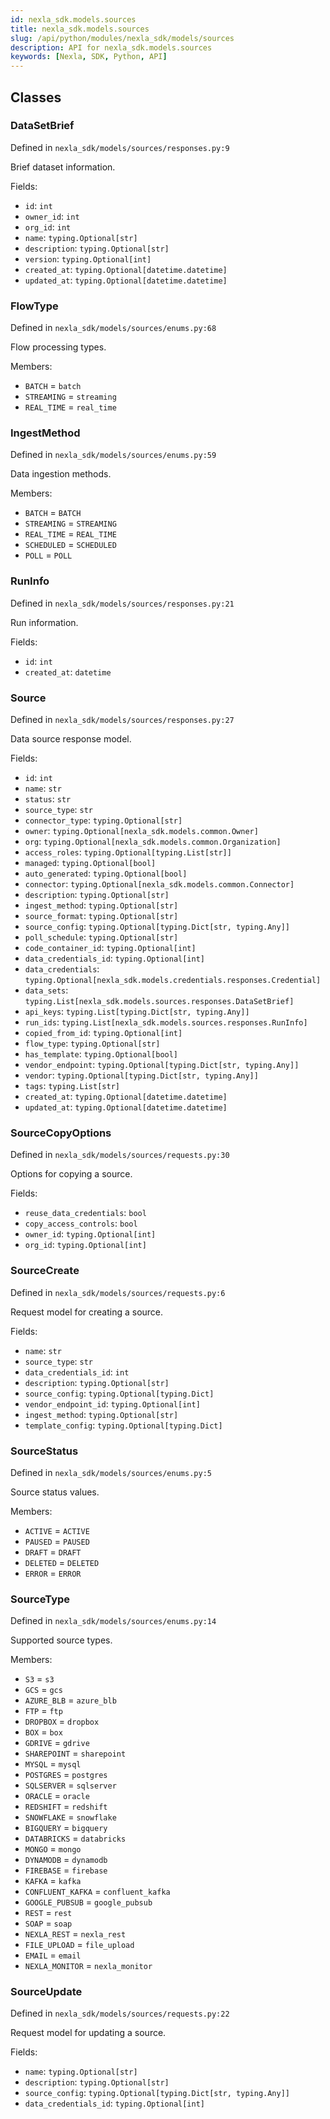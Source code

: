 ```yaml
---
id: nexla_sdk.models.sources
title: nexla_sdk.models.sources
slug: /api/python/modules/nexla_sdk/models/sources
description: API for nexla_sdk.models.sources
keywords: [Nexla, SDK, Python, API]
---
```


## Classes

### DataSetBrief

Defined in `nexla_sdk/models/sources/responses.py:9`

Brief dataset information.

Fields:

- `id`: `int`
- `owner_id`: `int`
- `org_id`: `int`
- `name`: `typing.Optional[str]`
- `description`: `typing.Optional[str]`
- `version`: `typing.Optional[int]`
- `created_at`: `typing.Optional[datetime.datetime]`
- `updated_at`: `typing.Optional[datetime.datetime]`

### FlowType

Defined in `nexla_sdk/models/sources/enums.py:68`

Flow processing types.

Members:

- `BATCH` = `batch`
- `STREAMING` = `streaming`
- `REAL_TIME` = `real_time`

### IngestMethod

Defined in `nexla_sdk/models/sources/enums.py:59`

Data ingestion methods.

Members:

- `BATCH` = `BATCH`
- `STREAMING` = `STREAMING`
- `REAL_TIME` = `REAL_TIME`
- `SCHEDULED` = `SCHEDULED`
- `POLL` = `POLL`

### RunInfo

Defined in `nexla_sdk/models/sources/responses.py:21`

Run information.

Fields:

- `id`: `int`
- `created_at`: `datetime`

### Source

Defined in `nexla_sdk/models/sources/responses.py:27`

Data source response model.

Fields:

- `id`: `int`
- `name`: `str`
- `status`: `str`
- `source_type`: `str`
- `connector_type`: `typing.Optional[str]`
- `owner`: `typing.Optional[nexla_sdk.models.common.Owner]`
- `org`: `typing.Optional[nexla_sdk.models.common.Organization]`
- `access_roles`: `typing.Optional[typing.List[str]]`
- `managed`: `typing.Optional[bool]`
- `auto_generated`: `typing.Optional[bool]`
- `connector`: `typing.Optional[nexla_sdk.models.common.Connector]`
- `description`: `typing.Optional[str]`
- `ingest_method`: `typing.Optional[str]`
- `source_format`: `typing.Optional[str]`
- `source_config`: `typing.Optional[typing.Dict[str, typing.Any]]`
- `poll_schedule`: `typing.Optional[str]`
- `code_container_id`: `typing.Optional[int]`
- `data_credentials_id`: `typing.Optional[int]`
- `data_credentials`: `typing.Optional[nexla_sdk.models.credentials.responses.Credential]`
- `data_sets`: `typing.List[nexla_sdk.models.sources.responses.DataSetBrief]`
- `api_keys`: `typing.List[typing.Dict[str, typing.Any]]`
- `run_ids`: `typing.List[nexla_sdk.models.sources.responses.RunInfo]`
- `copied_from_id`: `typing.Optional[int]`
- `flow_type`: `typing.Optional[str]`
- `has_template`: `typing.Optional[bool]`
- `vendor_endpoint`: `typing.Optional[typing.Dict[str, typing.Any]]`
- `vendor`: `typing.Optional[typing.Dict[str, typing.Any]]`
- `tags`: `typing.List[str]`
- `created_at`: `typing.Optional[datetime.datetime]`
- `updated_at`: `typing.Optional[datetime.datetime]`

### SourceCopyOptions

Defined in `nexla_sdk/models/sources/requests.py:30`

Options for copying a source.

Fields:

- `reuse_data_credentials`: `bool`
- `copy_access_controls`: `bool`
- `owner_id`: `typing.Optional[int]`
- `org_id`: `typing.Optional[int]`

### SourceCreate

Defined in `nexla_sdk/models/sources/requests.py:6`

Request model for creating a source.

Fields:

- `name`: `str`
- `source_type`: `str`
- `data_credentials_id`: `int`
- `description`: `typing.Optional[str]`
- `source_config`: `typing.Optional[typing.Dict]`
- `vendor_endpoint_id`: `typing.Optional[int]`
- `ingest_method`: `typing.Optional[str]`
- `template_config`: `typing.Optional[typing.Dict]`

### SourceStatus

Defined in `nexla_sdk/models/sources/enums.py:5`

Source status values.

Members:

- `ACTIVE` = `ACTIVE`
- `PAUSED` = `PAUSED`
- `DRAFT` = `DRAFT`
- `DELETED` = `DELETED`
- `ERROR` = `ERROR`

### SourceType

Defined in `nexla_sdk/models/sources/enums.py:14`

Supported source types.

Members:

- `S3` = `s3`
- `GCS` = `gcs`
- `AZURE_BLB` = `azure_blb`
- `FTP` = `ftp`
- `DROPBOX` = `dropbox`
- `BOX` = `box`
- `GDRIVE` = `gdrive`
- `SHAREPOINT` = `sharepoint`
- `MYSQL` = `mysql`
- `POSTGRES` = `postgres`
- `SQLSERVER` = `sqlserver`
- `ORACLE` = `oracle`
- `REDSHIFT` = `redshift`
- `SNOWFLAKE` = `snowflake`
- `BIGQUERY` = `bigquery`
- `DATABRICKS` = `databricks`
- `MONGO` = `mongo`
- `DYNAMODB` = `dynamodb`
- `FIREBASE` = `firebase`
- `KAFKA` = `kafka`
- `CONFLUENT_KAFKA` = `confluent_kafka`
- `GOOGLE_PUBSUB` = `google_pubsub`
- `REST` = `rest`
- `SOAP` = `soap`
- `NEXLA_REST` = `nexla_rest`
- `FILE_UPLOAD` = `file_upload`
- `EMAIL` = `email`
- `NEXLA_MONITOR` = `nexla_monitor`

### SourceUpdate

Defined in `nexla_sdk/models/sources/requests.py:22`

Request model for updating a source.

Fields:

- `name`: `typing.Optional[str]`
- `description`: `typing.Optional[str]`
- `source_config`: `typing.Optional[typing.Dict[str, typing.Any]]`
- `data_credentials_id`: `typing.Optional[int]`

